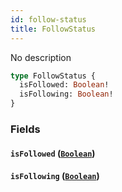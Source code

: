 ```yaml
---
id: follow-status
title: FollowStatus
---
```



No description


```graphql
type FollowStatus {
  isFollowed: Boolean!
  isFollowing: Boolean!
}
```


### Fields

#### `isFollowed` ([`Boolean`](/docs/GraphQL/scalars/boolean))




#### `isFollowing` ([`Boolean`](/docs/GraphQL/scalars/boolean))






